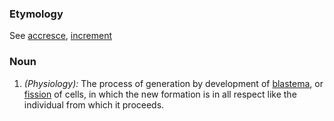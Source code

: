===Etymology===
See [[accresce]], [[increment]]
===Noun===
#''(Physiology):'' The process of generation by development of [[blastema]], or [[fission]] of cells, in which the new formation is in all respect like the individual from which it proceeds.